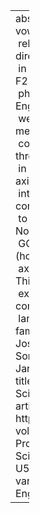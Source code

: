 ---
abstract: "To test the hypothesis that intraspeaker variation in vowel formants is\
  \ related to the direction of diachronic change, we compare the direction of change\
  \ in apparent time with the axis of intraspeaker variation in F1 and F2 for vowel\
  \ phonemes in several corpora of North American and Scottish English. These vowels\
  \ were measured automatically with a scheme (tested on hand-measured vowels) that\
  \ considers the frequency, bandwidth, and amplitude of the \uFB01rst three formants\
  \ in reference to a prototype. In the corpus data, we \uFB01nd that the axis of\
  \ intraspeaker variation is typically aligned vertically, presumably corresponding\
  \ to the degree of jaw opening for individual tokens, but for the North American\
  \ GOOSE vowel, the axis of intraspeaker variation is aligned with the (horizontal)\
  \ axis of diachronic change for this vowel across North America. This may help to\
  \ explain why fronting and unrounding of high back vowels are common shifts across\
  \ languages."
author:
- name:
    family: Mielke
    given: Jeff
- name:
    family: Thomas
    given: Erik R
- name:
    family: Fruehwald
    given: Josef
- name:
    family: McAuliffe
    given: Michael
- name:
    family: Sonderegger
    given: Morgan
- name:
    family: Stuart-Smith
    given: Jane
- name:
    family: Dodsworth
    given: Robin
citation:
  container-title: Proceedings of the 19th International Congress of Phonetic Sciences,
    Melbourne, Australia 2019
  issue: ''
  issued: '2019'
  type: article-journal
  url: https://assta.org/proceedings/ICPhS2019/papers/ICPhS_1307.pdf
  volume: ''
date: '2019'
date-format: YYYY
description: Proceedings of the 19th International Congress of Phonetic Sciences,
  Melbourne, Australia 2019
doi: ''
params:
  key: U5C56KNR
  notes: ''
title: Age vectors vs. axes of intraspeaker variation in vowel formants measured automatically
  from several English speech corpora.

---